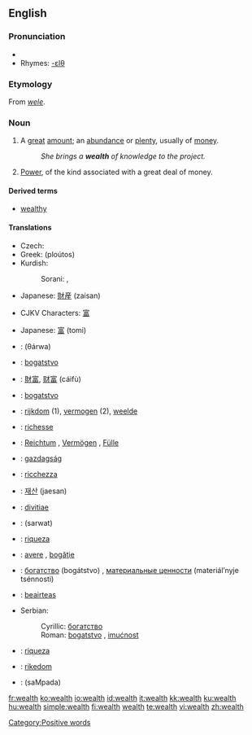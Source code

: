 {{wikipedia}}
==English==

===Pronunciation===
*{{audio|en-us-wealth.ogg|Audio (US)}}
*Rhymes: [[Rhymes:English:-ɛlθ|-ɛlθ]]

===Etymology===
From {{ME.}} ''[[wele]]''.

===Noun===
{{en-noun|-}}

# A [[great]] [[amount]]; an [[abundance]] or [[plenty]], usually of [[money]].
#: ''She brings a '''wealth''' of knowledge to the project.''
# [[power|Power]], of the kind associated with a great deal of money.

====Derived terms====
*[[wealthy]]

====Translations====
{{trans-top|A great amount; an abundance or plenty, usually of money}}
* Czech: {{t-|cs|bohatství|n}}
* Greek: {{t|el|πλούτος|m|sc=Grek}} (ploútos)
* Kurdish: 
*:Sorani: {{t|ku|دۆڵه‌مه‌ندی|tr=doLamandee|sc=KUchar}}, {{t|ku|سامان|tr=sAmAn|sc=KUchar}}
{{trans-mid}}
* Japanese: [[財産]] (zaisan)
{{trans-bottom}}

{{trans-top|Power, of the kind associated with a great deal of money}}
* CJKV Characters: [[富]]
{{trans-mid}}
* Japanese: [[富]] (tomi)
{{trans-bottom}}

{{checktrans}}
{{trans-top|Translations to be categorised}}
*{{ttbc|Arabic}}: {{ARchar|[[ثروة]]}} (θárwa) {{f}}
*{{ttbc|Bosnian}}: [[bogatstvo]] {{n}}
*{{ttbc|Chinese}}: [[財富]], [[财富]] (cáifù)
*{{ttbc|Croatian}}: [[bogatstvo]] {{n}}
*{{ttbc|Dutch}}: [[rijkdom]] {{m}} (1), [[vermogen]] {{n}} (2), [[weelde]] {{f}}
*{{ttbc|French}}: [[richesse]] {{f}}
*{{ttbc|German}}: [[Reichtum]] {{m}}, [[Vermögen]] {{n}}, [[Fülle]] {{f}}
*{{ttbc|Hungarian}}: [[gazdagság]]
*{{ttbc|Italian}}: [[ricchezza]] {{f}}
*{{ttbc|Korean}}: [[재산]] (jaesan)
*{{ttbc|Latin}}: [[divitiae]] {{f}} {{p}}
{{trans-mid}}
*{{ttbc|Persian}}: {{FAchar|[[ثروت]]}} (sarwat)
*{{ttbc|Portuguese}}: [[riqueza]] {{f}}
*{{ttbc|Romanian}}: [[avere]] {{f}}, [[bogăţie]] {{f}}
*{{ttbc|Russian}}: [[богатство]] (bogátstvo) {{n}}, [[материальные ценности]] (materiál’nyje tsénnosti) {{f|p}}
*{{ttbc|Scottish Gaelic}}: [[beairteas]] {{m}}
*Serbian:
*:Cyrillic: [[богатство]] {{n}}
*:Roman: [[bogatstvo]] {{n}}, [[imućnost]] {{f}}
*{{ttbc|Spanish}}: [[riqueza]] {{f}}
*{{ttbc|Swedish}}: [[rikedom]]
*{{ttbc|Telugu}}: {{t|te|సంపద}} (saMpada)
{{trans-bottom}}

[[Category:Positive words]]

[[fr:wealth]]
[[ko:wealth]]
[[io:wealth]]
[[id:wealth]]
[[it:wealth]]
[[kk:wealth]]
[[ku:wealth]]
[[hu:wealth]]
[[simple:wealth]]
[[fi:wealth]]
[[ta:wealth|wealth]]
[[te:wealth]]
[[vi:wealth]]
[[zh:wealth]]